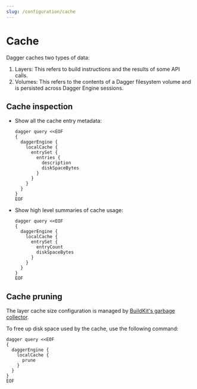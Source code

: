 ```yaml
---
slug: /configuration/cache
---
```



# Cache

Dagger caches two types of data:

1. Layers: This refers to build instructions and the results of some API calls.
2. Volumes: This refers to the contents of a Dagger filesystem volume and is persisted across Dagger Engine sessions.

## Cache inspection

- Show all the cache entry metadata:

    ```shell
    dagger query <<EOF
    {
      daggerEngine {
        localCache {
          entrySet {
            entries {
              description
              diskSpaceBytes
            }
          }
        }
      }
    }
    EOF
    ```

- Show high level summaries of cache usage:

    ```shell
    dagger query <<EOF
    {
      daggerEngine {
        localCache {
          entrySet {
            entryCount
            diskSpaceBytes
          }
        }
      }
    }
    EOF
    ```

## Cache pruning

The layer cache size configuration is managed by [BuildKit's garbage collector](https://github.com/moby/buildkit/blob/v0.17.0/docs/buildkitd.toml.md?plain=1#L66-L82).

To free up disk space used by the cache, use the following command:

```shell
dagger query <<EOF
{
  daggerEngine {
    localCache {
      prune
    }
  }
}
EOF
```
